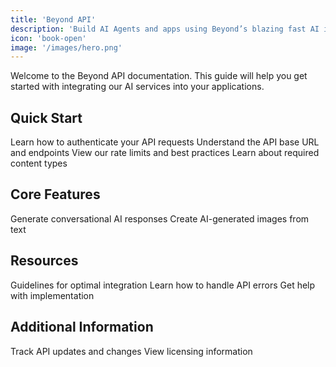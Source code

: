 ```yaml
---
title: 'Beyond API'
description: 'Build AI Agents and apps using Beyond’s blazing fast AI inference protocol'
icon: 'book-open'
image: '/images/hero.png'
---
```


Welcome to the Beyond API documentation. This guide will help you get started with integrating our AI services into your applications.

## Quick Start

<CardGroup cols={2}>
  <Card title="Authentication" icon="key" href="/authentication">
    Learn how to authenticate your API requests
  </Card>
  <Card title="Base URL" icon="link" href="/base-url">
    Understand the API base URL and endpoints
  </Card>
  <Card title="Rate Limits" icon="gauge-high" href="/rate-limits">
    View our rate limits and best practices
  </Card>
  <Card title="Content Types" icon="code" href="/content-type">
    Learn about required content types
  </Card>
</CardGroup>

## Core Features

<CardGroup cols={2}>
  <Card title="Chat Completions" icon="message-bot" href="/api-reference/chat-completions">
    Generate conversational AI responses
  </Card>
  <Card title="Image Generation" icon="image" href="/api-reference/image-generation">
    Create AI-generated images from text
  </Card>
</CardGroup>

## Resources

<CardGroup cols={3}>
  <Card title="Best Practices" icon="book-bookmark" href="/best-practices">
    Guidelines for optimal integration
  </Card>
  <Card title="Error Handling" icon="triangle-exclamation" href="/error-handling">
    Learn how to handle API errors
  </Card>
  <Card title="Support" icon="messages" href="/support">
    Get help with implementation
  </Card>
</CardGroup>

## Additional Information

<CardGroup cols={2}>
  <Card title="Changelog" icon="clock-rotate-left" href="/changelog">
    Track API updates and changes
  </Card>
  <Card title="License" icon="scale-balanced" href="/license">
    View licensing information
  </Card>
</CardGroup>
